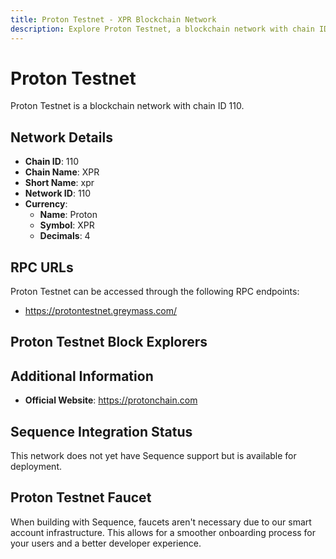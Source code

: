 ```yaml
--- 
title: Proton Testnet - XPR Blockchain Network
description: Explore Proton Testnet, a blockchain network with chain ID 110. Learn about its native currency, Proton, and how to interact with the network.
---
```


# Proton Testnet

Proton Testnet is a blockchain network with chain ID 110.

## Network Details

- **Chain ID**: 110
- **Chain Name**: XPR
- **Short Name**: xpr
- **Network ID**: 110
- **Currency**: 
  - **Name**: Proton
  - **Symbol**: XPR
  - **Decimals**: 4

## RPC URLs

Proton Testnet can be accessed through the following RPC endpoints:

- https://protontestnet.greymass.com/

## Proton Testnet Block Explorers



## Additional Information

- **Official Website**: https://protonchain.com

## Sequence Integration Status

This network does not yet have Sequence support but is available for deployment.

## Proton Testnet Faucet

When building with Sequence, faucets aren't necessary due to our smart account infrastructure. This allows for a smoother onboarding process for your users and a better developer experience.
